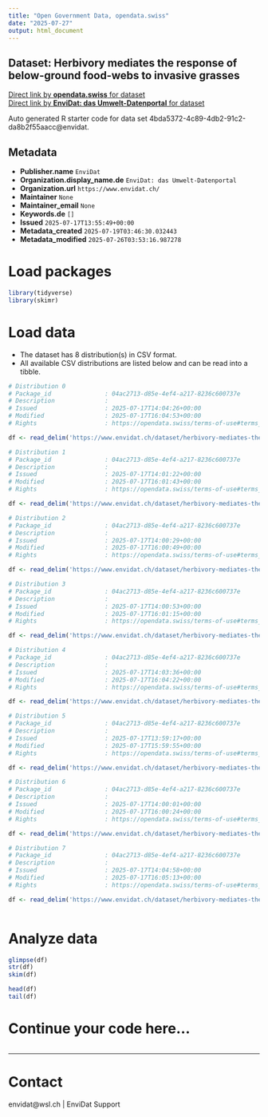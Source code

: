 ```yaml
---
title: "Open Government Data, opendata.swiss"
date: "2025-07-27"
output: html_document
---
```


## Dataset: Herbivory mediates the response of below-ground food-webs to invasive grasses



[Direct link by **opendata.swiss** for dataset](https://opendata.swiss/de/dataset/herbivory-mediates-the-response-of-below-ground-food-webs-to-invasive-grasses)<br>
[Direct link by **EnviDat: das Umwelt-Datenportal** for dataset](https://www.envidat.ch/#/metadata/herbivory-mediates-the-response-of-below-ground-food-webs-to-invasive-grasses)

Auto generated R starter code for data set 4bda5372-4c89-4db2-91c2-da8b2f55aacc@envidat.

## Metadata

- **Publisher.name** `EnviDat`
- **Organization.display_name.de** `EnviDat: das Umwelt-Datenportal`
- **Organization.url** `https://www.envidat.ch/`
- **Maintainer** `None`
- **Maintainer_email** `None`
- **Keywords.de** `[]`
- **Issued** `2025-07-17T13:55:49+00:00`
- **Metadata_created** `2025-07-19T03:46:30.032443`
- **Metadata_modified** `2025-07-26T03:53:16.987278`


# Load packages

```r

library(tidyverse)
library(skimr)

```

# Load data

-   The dataset has 8 distribution(s) in CSV format.
-   All available CSV distributions are listed below and can be read into a tibble.

```r

# Distribution 0
# Package_id               : 04ac2713-d85e-4ef4-a217-8236c600737e
# Description              : 
# Issued                   : 2025-07-17T14:04:26+00:00
# Modified                 : 2025-07-17T16:04:53+00:00
# Rights                   : https://opendata.swiss/terms-of-use#terms_by

df <- read_delim('https://www.envidat.ch/dataset/herbivory-mediates-the-response-of-below-ground-food-webs-to-invasive-grasses/resource/3b85e403-72c0-4f1c-bde3-c0464a59b660')

# Distribution 1
# Package_id               : 04ac2713-d85e-4ef4-a217-8236c600737e
# Description              : 
# Issued                   : 2025-07-17T14:01:22+00:00
# Modified                 : 2025-07-17T16:01:43+00:00
# Rights                   : https://opendata.swiss/terms-of-use#terms_by

df <- read_delim('https://www.envidat.ch/dataset/herbivory-mediates-the-response-of-below-ground-food-webs-to-invasive-grasses/resource/46a505cc-ced8-41da-92f6-c2db25b46550')

# Distribution 2
# Package_id               : 04ac2713-d85e-4ef4-a217-8236c600737e
# Description              : 
# Issued                   : 2025-07-17T14:00:29+00:00
# Modified                 : 2025-07-17T16:00:49+00:00
# Rights                   : https://opendata.swiss/terms-of-use#terms_by

df <- read_delim('https://www.envidat.ch/dataset/herbivory-mediates-the-response-of-below-ground-food-webs-to-invasive-grasses/resource/695104b9-95dd-4ee3-bd87-b99f62c82816')

# Distribution 3
# Package_id               : 04ac2713-d85e-4ef4-a217-8236c600737e
# Description              : 
# Issued                   : 2025-07-17T14:00:53+00:00
# Modified                 : 2025-07-17T16:01:15+00:00
# Rights                   : https://opendata.swiss/terms-of-use#terms_by

df <- read_delim('https://www.envidat.ch/dataset/herbivory-mediates-the-response-of-below-ground-food-webs-to-invasive-grasses/resource/d54a6c74-d9a7-4c1d-bff2-fe2aa355cfdc')

# Distribution 4
# Package_id               : 04ac2713-d85e-4ef4-a217-8236c600737e
# Description              : 
# Issued                   : 2025-07-17T14:03:36+00:00
# Modified                 : 2025-07-17T16:04:22+00:00
# Rights                   : https://opendata.swiss/terms-of-use#terms_by

df <- read_delim('https://www.envidat.ch/dataset/herbivory-mediates-the-response-of-below-ground-food-webs-to-invasive-grasses/resource/5cd79f48-2967-4687-8a34-cf18c3e3f9b4')

# Distribution 5
# Package_id               : 04ac2713-d85e-4ef4-a217-8236c600737e
# Description              : 
# Issued                   : 2025-07-17T13:59:17+00:00
# Modified                 : 2025-07-17T15:59:55+00:00
# Rights                   : https://opendata.swiss/terms-of-use#terms_by

df <- read_delim('https://www.envidat.ch/dataset/herbivory-mediates-the-response-of-below-ground-food-webs-to-invasive-grasses/resource/a2d0a31a-cfb3-421c-9970-36f0f2ba9b5e')

# Distribution 6
# Package_id               : 04ac2713-d85e-4ef4-a217-8236c600737e
# Description              : 
# Issued                   : 2025-07-17T14:00:01+00:00
# Modified                 : 2025-07-17T16:00:24+00:00
# Rights                   : https://opendata.swiss/terms-of-use#terms_by

df <- read_delim('https://www.envidat.ch/dataset/herbivory-mediates-the-response-of-below-ground-food-webs-to-invasive-grasses/resource/9303e1cc-6bd5-4274-8e3c-64857ee50dff')

# Distribution 7
# Package_id               : 04ac2713-d85e-4ef4-a217-8236c600737e
# Description              : 
# Issued                   : 2025-07-17T14:04:58+00:00
# Modified                 : 2025-07-17T16:05:13+00:00
# Rights                   : https://opendata.swiss/terms-of-use#terms_by

df <- read_delim('https://www.envidat.ch/dataset/herbivory-mediates-the-response-of-below-ground-food-webs-to-invasive-grasses/resource/ef16a55a-9e7e-447e-9fb8-c07818c42b82')



```

# Analyze data

```r

glimpse(df)
str(df)
skim(df)

head(df)
tail(df)

```

# Continue your code here...

```r

```

------------------------------------------------------------------------

# Contact

envidat@wsl.ch | EnviDat Support

